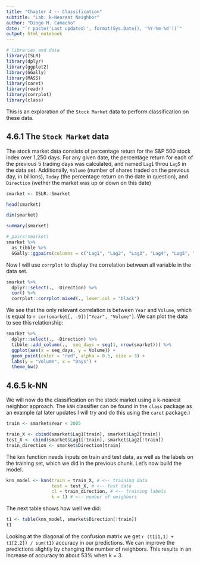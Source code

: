 ```yaml
---
title: "Chapter 4 -- Classification"
subtitle: "Lab: k-Nearest Neighbor"
author: "Diogo M. Camacho"
date: "`r paste('Last updated:', format(Sys.Date(), '%Y-%m-%d'))`"
output: html_notebook
---
```

  

```r
# libraries and data
library(ISLR)
library(dplyr)
library(ggplot2)
library(GGally)
library(MASS)
library(caret)
library(readr)  
library(corrplot)
library(class)
```

This is an exploration of the `Stock Market` data to perform classification on these data.

## 4.6.1 The `Stock Market` data
The stock market data consists of percentage return for the S&P 500 stock index over 1,250 days. For any given date, the percentage return for each of the previous 5 trading days was calculated, and named `Lag1` throu `Lag5` in the data set. Additionally, `Volume` (number of shares traded on the previous day, in billions), `Today` (the percentage return on the date in question), and `Direction` (wether the market was up or down on this date)


```r
smarket <- ISLR::Smarket
```

```r
head(smarket)
```

```r
dim(smarket)
```

```r
summary(smarket)
```

```r
# pairs(smarket)
smarket %>%
  as_tibble %>%
  GGally::ggpairs(columns = c("Lag1", "Lag2", "Lag3", "Lag4", "Lag5", "Volume", "Today"), alpha = 0.5, progress = FALSE)
```

Now I will use `corrplot` to display the correlation between all variable in the data set.

```r
smarket %>% 
  dplyr::select(., -Direction) %>%
  cor() %>%
  corrplot::corrplot.mixed(., lower.col = "black")
```

We see that the only relevant correlation is between `Year` and `Volume`, which is equal to `r cor(smarket[, -9])["Year", "Volume"]`. We can plot the data to see this relationship:

```r
smarket %>% 
  dplyr::select(., -Direction) %>% 
  tibble::add_column(.,  seq_days = seq(1, nrow(smarket))) %>% 
  ggplot(aes(x = seq_days, y = Volume)) + 
  geom_point(color = "red", alpha = 0.5, size = 3) + 
  labs(y = "Volume", x = "Days") + 
  theme_bw()
```

## 4.6.5 k-NN
We will now do the classification on the stock market using a k-nearest neighbor approach. The `kNN` classifier can be found in the `class` package as an example (at later updates I will try and do this using the `caret` package.)

```r
train <- smarket$Year < 2005

train_X <- cbind(smarket$Lag1[train], smarket$Lag2[train])
test_X <- cbind(smarket$Lag1[!train], smarket$Lag2[!train])
train_direction <- smarket$Direction[train]
```

The `knn` function needs inputs on train and test data, as well as the labels on the training set, which we did in the previous chunk. Let's now build the model. 

```r
knn_model <- knn(train = train_X, # <-- training data
                 test = test_X, # <-- test data
                 cl = train_direction, # <-- training labels
                 k = 1) # <-- number of neighbors
```

The next table shows how well we did:

```r
t1 <- table(knn_model, smarket$Direction[!train])
t1
```

Looking at the diagonal of the confusion matrix we get `r (t1[1,1] + t1[2,2]) / sum(t1)` accuracy in our predictions. We can improve the predictions slightly by changing the number of neighbors. This results in an increase of accuracy to about 53% when k = 3. 
